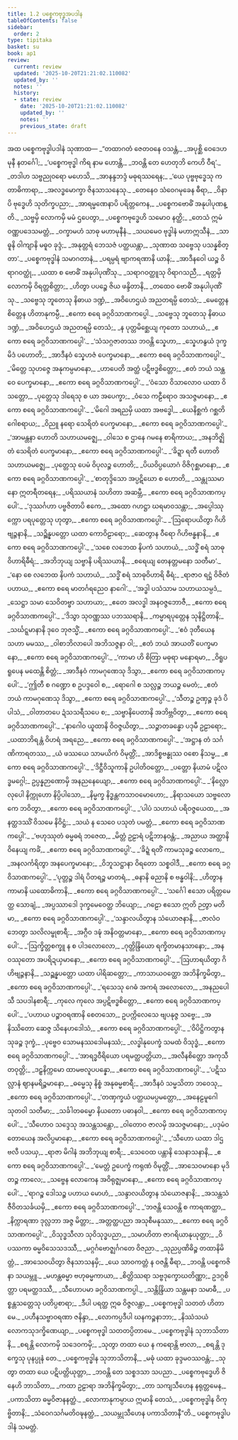 ```yaml
---
title: 1.2 ပစ္စေကဗုဒ္ဓအပဒါန
tableOfContents: false
sidebar:
  order: 2
type: tipitaka
basket: su
book: ap1
review:
  current: review
  updated: '2025-10-20T21:21:02.110082'
  updated_by: ''
  notes: ''
  history:
  - state: review
    date: '2025-10-20T21:21:02.110082'
    updated_by: ''
    notes: ''
    previous_state: draft
---
```



<DynamicBreadcrumb />


<ReviewStatus review={frontmatter.review} showDetails={true} />

<HypothesisAnnotation frontmatter={frontmatter} />

<Paragraph number="86" type="center" book="ap1">
အထ ပစ္စေကဗုဒ္ဓါပဒါနံ သုဏာထ—
</Paragraph>

<Division number="83" book="ap1" e="ch" v="20" p="8">

<Paragraph number="87" type="verses" book="ap1">
_“တထာဂတံ ဇေတဝနေ ဝသန္တံ,_  
_အပုစ္ဆိ ဝေဒေဟမုနီ နတင်္ဂေါ;_  
_‘ပစ္စေကဗုဒ္ဓါ ကိရ နာမ ဟောန္တိ,_  
_ဘဝန္တိ တေ ဟေတုဘိ ကေဟိ ဝီရ’._  

</Paragraph>

</Division>
<Division number="84" book="ap1" e="ch" v="20" p="8">

<Paragraph number="88" type="verses" book="ap1">
_တဒါဟ သဗ္ဗညုဝရော မဟေသိ,_  
_အာနန္ဒဘဒ္ဒံ မဓုရဿရေန;_  
_‘ယေ ပုဗ္ဗဗုဒ္ဓေသု ကတာဓိကာရာ,_  
_အလဒ္ဓမောက္ခာ ဇိနသာသနေသု._  

</Paragraph>

</Division>
<Division number="85" book="ap1" e="ch" v="20" p="8">

<Paragraph number="89" type="verses" book="ap1">
_တေနေဝ သံဝေဂမုခေန ဓီရာ,_  
_ဝိနာပိ ဗုဒ္ဓေဟိ သုတိက္ခပညာ;_  
_အာရမ္မဏေနာပိ ပရိတ္တကေန,_  
_ပစ္စေကဗောဓိံ အနုပါပုဏန္တိ._  

</Paragraph>

</Division>
<Division number="86" book="ap1" e="ch" v="20" p="8">

<Paragraph number="90" type="verses" book="ap1">
_သဗ္ဗမှိ လောကမှိ မမံ ဌပေတွာ,_  
_ပစ္စေကဗုဒ္ဓေဟိ သမောဝ နတ္ထိ;_  
_တေသံ ဣမံ ဝဏ္ဏပဒေသမတ္တံ,_  
_ဝက္ခာမဟံ သာဓု မဟာမုနီနံ._  

</Paragraph>

</Division>
<Division number="87" book="ap1" e="ch" v="20" p="8">

<Paragraph number="91" type="verses" book="ap1">
_သယမေဝ ဗုဒ္ဓါနံ မဟာဣသီနံ,_  
_သာဓူနိ ဝါကျာနိ မဓူဝ ခုဒ္ဒံ;_  
_အနုတ္တရံ ဘေသဇံ ပတ္ထယန္တာ,_  
_သုဏာထ သဗ္ဗေသု ပသန္နစိတ္တာ’._  

</Paragraph>

</Division>
<Division number="88" book="ap1" e="ch" v="20" p="8">

<Paragraph number="92" type="verses" book="ap1">
_ပစ္စေကဗုဒ္ဓါနံ သမာဂတာနံ,_  
_ပရမ္ပရံ ဗျာကရဏာနိ ယာနိ;_  
_အာဒီနဝေါ ယဉ္စ ဝိရာဂဝတ္ထုံ,_  
_ယထာ စ ဗောဓိံ အနုပါပုဏိံသု._  

</Paragraph>

</Division>
<Division number="89" book="ap1" e="ch" v="20" p="9">

<Paragraph number="93" type="verses" book="ap1">
_သရာဂဝတ္ထူသု ဝိရာဂသညီ,_  
_ရတ္တမှိ လောကမှိ ဝိရတ္တစိတ္တာ;_  
_ဟိတွာ ပပဉ္စေ ဇိယ ဖန္ဒိတာနိ,_  
_တထေဝ ဗောဓိံ အနုပါပုဏိံသု._  

</Paragraph>

</Division>
<Division number="90" book="ap1" e="ch" v="20" p="9">

<Paragraph number="94" type="verses" book="ap1">
_သဗ္ဗေသု ဘူတေသု နိဓာယ ဒဏ္ဍံ,_  
_အဝိဟေဌယံ အညတရမ္ပိ တေသံ;_  
_မေတ္တေန စိတ္တေန ဟိတာနုကမ္ပီ,_  
_ဧကော စရေ ခဂ္ဂဝိသာဏကပ္ပေါ._  

</Paragraph>

</Division>
<Division number="91" book="ap1" e="ch" v="20" p="9">

<Paragraph number="95" type="verses" book="ap1">
_သဗ္ဗေသု ဘူတေသု နိဓာယ ဒဏ္ဍံ,_  
_အဝိဟေဌယံ အညတရမ္ပိ တေသံ;_  
_န ပုတ္တမိစ္ဆေယျ ကုတော သဟာယံ,_  
_ဧကော စရေ ခဂ္ဂဝိသာဏကပ္ပေါ’._  

</Paragraph>

</Division>
<Division number="92" book="ap1" e="ch" v="20" p="9">

<Paragraph number="96" type="verses" book="ap1">
_‘သံသဂ္ဂဇာတဿ ဘဝန္တိ သ္နေဟာ,_  
_သ္နေဟနွယံ ဒုက္ခမိဒံ ပဟောတိ;_  
_အာဒီနဝံ သ္နေဟဇံ ပေက္ခမာနော,_  
_ဧကော စရေ ခဂ္ဂဝိသာဏကပ္ပေါ’._  

</Paragraph>

</Division>
<Division number="93" book="ap1" e="ch" v="20" p="9">

<Paragraph number="97" type="verses" book="ap1">
_‘မိတ္တေ သုဟဇ္ဇေ အနုကမ္ပမာနော,_  
_ဟာပေတိ အတ္ထံ ပဋိဗဒ္ဓစိတ္တော;_  
_ဧတံ ဘယံ သန္ထဝေ ပေက္ခမာနော,_  
_ဧကော စရေ ခဂ္ဂဝိသာဏကပ္ပေါ’._  

</Paragraph>

</Division>
<Division number="94" book="ap1" e="ch" v="20" p="9">

<Paragraph number="98" type="verses" book="ap1">
_‘ဝံသော ဝိသာလောဝ ယထာ ဝိသတ္တော,_  
_ပုတ္တေသု ဒါရေသု စ ယာ အပေက္ခာ;_  
_ဝံသေ ကဠီရောဝ အသဇ္ဇမာနော,_  
_ဧကော စရေ ခဂ္ဂဝိသာဏကပ္ပေါ’._  

</Paragraph>

</Division>
<Division number="95" book="ap1" e="ch" v="20" p="9">

<Paragraph number="99" type="verses" book="ap1">
_‘မိဂေါ အရညမှိ ယထာ အဗဒ္ဓေါ,_  
_ယေနိစ္ဆကံ ဂစ္ဆတိ ဂေါစရာယ;_  
_ဝိညူ နရော သေရိတံ ပေက္ခမာနော,_  
_ဧကော စရေ ခဂ္ဂဝိသာဏကပ္ပေါ’._  

</Paragraph>

</Division>
<Division number="96" book="ap1" e="ch" v="20" p="10">

<Paragraph number="100" type="verses" book="ap1">
_‘အာမန္တနာ ဟောတိ သဟာယမဇ္ဈေ,_  
_ဝါသေ စ ဌာနေ ဂမနေ စာရိကာယ;_  
_အနဘိဇ္ဈိတံ သေရိတံ ပေက္ခမာနော,_  
_ဧကော စရေ ခဂ္ဂဝိသာဏကပ္ပေါ’._  

</Paragraph>

</Division>
<Division number="97" book="ap1" e="ch" v="20" p="10">

<Paragraph number="101" type="verses" book="ap1">
_‘ခိဍ္ဍာ ရတီ ဟောတိ သဟာယမဇ္ဈေ,_  
_ပုတ္တေသု ပေမံ ဝိပုလဉ္စ ဟောတိ;_  
_ပိယဝိပ္ပယောဂံ ဝိဇိဂုစ္ဆမာနော,_  
_ဧကော စရေ ခဂ္ဂဝိသာဏကပ္ပေါ’._  

</Paragraph>

</Division>
<Division number="98" book="ap1" e="ch" v="20" p="10">

<Paragraph number="102" type="verses" book="ap1">
_‘စာတုဒ္ဒိသော အပ္ပဋိဃော စ ဟောတိ,_  
_သန္တုဿမာနော ဣတရီတရေန;_  
_ပရိဿယာနံ သဟိတာ အဆမ္ဘီ,_  
_ဧကော စရေ ခဂ္ဂဝိသာဏကပ္ပေါ’._  

</Paragraph>

</Division>
<Division number="99" book="ap1" e="ch" v="20" p="10">

<Paragraph number="103" type="verses" book="ap1">
_‘ဒုဿင်္ဂဟာ ပဗ္ဗဇိတာပိ ဧကေ,_  
_အထော ဂဟဋ္ဌာ ဃရမာဝသန္တာ;_  
_အပ္ပေါဿုက္ကော ပရပုတ္တေသု ဟုတွာ,_  
_ဧကော စရေ ခဂ္ဂဝိသာဏကပ္ပေါ’._  

</Paragraph>

</Division>
<Division number="100" book="ap1" e="ch" v="20" p="10">

<Paragraph number="104" type="verses" book="ap1">
_‘ဩရောပယိတွာ ဂိဟိဗျဉ္ဇနာနိ,_  
_သဉ္ဆိန္နပတ္တော ယထာ ကောဝိဠာရော;_  
_ဆေတွာန ဝီရော ဂိဟိဗန္ဓနာနိ,_  
_ဧကော စရေ ခဂ္ဂဝိသာဏကပ္ပေါ’._  

</Paragraph>

</Division>
<Division number="101" book="ap1" e="ch" v="20" p="10">

<Paragraph number="105" type="verses" book="ap1">
_‘သစေ လဘေထ နိပကံ သဟာယံ,_  
_သဒ္ဓိံ စရံ သာဓုဝိဟာရိဓီရံ;_  
_အဘိဘုယျ သဗ္ဗာနိ ပရိဿယာနိ,_  
_စရေယျ တေနတ္တမနော သတီမာ’._  

</Paragraph>

</Division>
<Division number="102" book="ap1" e="ch" v="20" p="10">

<Paragraph number="106" type="verses" book="ap1">
_‘နော စေ လဘေထ နိပကံ သဟာယံ,_  
_သဒ္ဓိံ စရံ သာဓုဝိဟာရိ ဓီရံ;_  
_ရာဇာဝ ရဋ္ဌံ ဝိဇိတံ ပဟာယ,_  
_ဧကော စရေ မာတင်္ဂရညေဝ နာဂေါ’._  

</Paragraph>

</Division>
<Division number="103" book="ap1" e="ch" v="20" p="11">

<Paragraph number="107" type="verses" book="ap1">
_‘အဒ္ဓါ ပသံသာမ သဟာယသမ္ပဒံ,_  
_သေဋ္ဌာ သမာ သေဝိတဗ္ဗာ သဟာယာ;_  
_ဧတေ အလဒ္ဓါ အနဝဇ္ဇဘောဇီ,_  
_ဧကော စရေ ခဂ္ဂဝိသာဏကပ္ပေါ’._  

</Paragraph>

</Division>
<Division number="104" book="ap1" e="ch" v="20" p="11">

<Paragraph number="108" type="verses" book="ap1">
_‘ဒိသွာ သုဝဏ္ဏဿ ပဘဿရာနိ,_  
_ကမ္မာရပုတ္တေန သုနိဋ္ဌိတာနိ;_  
_သင်္ဃဋ္ဋမာနာနိ ဒုဝေ ဘုဇသ္မိံ,_  
_ဧကော စရေ ခဂ္ဂဝိသာဏကပ္ပေါ’._  

</Paragraph>

</Division>
<Division number="105" book="ap1" e="ch" v="20" p="11">

<Paragraph number="109" type="verses" book="ap1">
_‘ဧဝံ ဒုတီယေန သဟာ မမဿ,_  
_ဝါစာဘိလာပေါ အဘိသဇ္ဇနာ ဝါ;_  
_ဧတံ ဘယံ အာယတိံ ပေက္ခမာနော,_  
_ဧကော စရေ ခဂ္ဂဝိသာဏကပ္ပေါ’._  

</Paragraph>

</Division>
<Division number="106" book="ap1" e="ch" v="20" p="11">

<Paragraph number="110" type="verses" book="ap1">
_‘ကာမာ ဟိ စိတြာ မဓုရာ မနောရမာ,_  
_ဝိရူပရူပေန မထေန္တိ စိတ္တံ;_  
_အာဒီနဝံ ကာမဂုဏေသု ဒိသွာ,_  
_ဧကော စရေ ခဂ္ဂဝိသာဏကပ္ပေါ’._  

</Paragraph>

</Division>
<Division number="107" book="ap1" e="ch" v="20" p="11">

<Paragraph number="111" type="verses" book="ap1">
_‘ဤတီ စ ဂဏ္ဍော စ ဥပဒ္ဒဝေါ စ,_  
_ရောဂေါ စ သလ္လဉ္စ ဘယဉ္စ မေတံ;_  
_ဧတံ ဘယံ ကာမဂုဏေသု ဒိသွာ,_  
_ဧကော စရေ ခဂ္ဂဝိသာဏကပ္ပေါ’._  

</Paragraph>

</Division>
<Division number="108" book="ap1" e="ch" v="20" p="11">

<Paragraph number="112" type="verses" book="ap1">
_‘သီတဉ္စ ဥဏှဉ္စ ခုဒံ ပိပါသံ,_  
_ဝါတာတပေ ဍံသသရီသပေ စ;_  
_သဗ္ဗာနိပေတာနိ အဘိဗ္ဘဝိတွာ,_  
_ဧကော စရေ ခဂ္ဂဝိသာဏကပ္ပေါ’._  

</Paragraph>

</Division>
<Division number="109" book="ap1" e="ch" v="20" p="11">

<Paragraph number="113" type="verses" book="ap1">
_‘နာဂေါဝ ယူထာနိ ဝိဝဇ္ဇယိတွာ,_  
_သဉ္ဇာတခန္ဓော ပဒုမီ ဥဠာရော;_  
_ယထာဘိရန္တံ ဝိဟရံ အရညေ,_  
_ဧကော စရေ ခဂ္ဂဝိသာဏကပ္ပေါ’._  

</Paragraph>

</Division>
<Division number="110" book="ap1" e="ch" v="20" p="12">

<Paragraph number="114" type="verses" book="ap1">
_‘အဋ္ဌာန တံ သင်္ဂဏိကာရတဿ,_  
_ယံ ဖဿယေ သာမယိကံ ဝိမုတ္တိံ;_  
_အာဒိစ္စဗန္ဓုဿ ဝစော နိသမ္မ,_  
_ဧကော စရေ ခဂ္ဂဝိသာဏကပ္ပေါ’._  

</Paragraph>

</Division>
<Division number="111" book="ap1" e="ch" v="20" p="12">

<Paragraph number="115" type="verses" book="ap1">
_‘ဒိဋ္ဌီဝိသူကာနိ ဥပါတိဝတ္တော,_  
_ပတ္တော နိယာမံ ပဋိလဒ္ဓမဂ္ဂေါ;_  
ဥပ္ပန္နဉာဏောမှိ အနညနေယျော,_  
_ဧကော စရေ ခဂ္ဂဝိသာဏကပ္ပေါ’._  

</Paragraph>

</Division>
<Division number="112" book="ap1" e="ch" v="20" p="12">

<Paragraph number="116" type="verses" book="ap1">
_‘နိလ္လောလုပေါ နိက္ကုဟော နိပ္ပိပါသော,_  
_နိမ္မက္ခ နိဒ္ဓန္တကသာဝမောဟော;_  
_နိရာသယော သဗ္ဗလောကေ ဘဝိတွာ,_  
_ဧကော စရေ ခဂ္ဂဝိသာဏကပ္ပေါ’._  

</Paragraph>

</Division>
<Division number="113" book="ap1" e="ch" v="20" p="12">

<Paragraph number="117" type="verses" book="ap1">
_‘ပါပံ သဟာယံ ပရိဝဇ္ဇယေထ,_  
_အနတ္ထဒဿိံ ဝိသမေ နိဝိဋ္ဌံ;_  
_သယံ န သေဝေ ပသုတံ ပမတ္တံ,_  
_ဧကော စရေ ခဂ္ဂဝိသာဏကပ္ပေါ’._  

</Paragraph>

</Division>
<Division number="114" book="ap1" e="ch" v="20" p="12">

<Paragraph number="118" type="verses" book="ap1">
_‘ဗဟုဿုတံ ဓမ္မဓရံ ဘဇေထ,_  
_မိတ္တံ ဥဠာရံ ပဋိဘာနဝန္တံ;_  
_အညာယ အတ္ထာနိ ဝိနေယျ ကင်္ခံ,_  
_ဧကော စရေ ခဂ္ဂဝိသာဏကပ္ပေါ’._  

</Paragraph>

</Division>
<Division number="115" book="ap1" e="ch" v="20" p="12">

<Paragraph number="119" type="verses" book="ap1">
_‘ခိဍ္ဍံ ရတိံ ကာမသုခဉ္စ လောကေ,_  
_အနလင်္ကရိတွာ အနပေက္ခမာနော;_  
_ဝိဘူသဋ္ဌာနာ ဝိရတော သစ္စဝါဒီ,_  
_ဧကော စရေ ခဂ္ဂဝိသာဏကပ္ပေါ’._  

</Paragraph>

</Division>
<Division number="116" book="ap1" e="ch" v="20" p="12">

<Paragraph number="120" type="verses" book="ap1">
_‘ပုတ္တဉ္စ ဒါရံ ပိတရဉ္စ မာတရံ,_  
_ဓနာနိ ဓညာနိ စ ဗန္ဓဝါနိ;_  
_ဟိတွာန ကာမာနိ ယထောဓိကာနိ,_  
_ဧကော စရေ ခဂ္ဂဝိသာဏကပ္ပေါ’._  

</Paragraph>

</Division>
<Division number="117" book="ap1" e="ch" v="20" p="13">

<Paragraph number="121" type="verses" book="ap1">
_‘သင်္ဂေါ ဧသော ပရိတ္တမေတ္ထ သောချံ,_  
_အပ္ပဿာဒေါ ဒုက္ခမေဝေတ္ထ ဘိယျော;_  
_ဂဠော ဧသော ဣတိ ဉတွာ မတိမာ,_  
_ဧကော စရေ ခဂ္ဂဝိသာဏကပ္ပေါ’._  

</Paragraph>

</Division>
<Division number="118" book="ap1" e="ch" v="20" p="13">

<Paragraph number="122" type="verses" book="ap1">
_‘သန္ဒာလယိတွာန သံယောဇနာနိ,_  
_ဇာလံဝ ဘေတွာ သလိလမ္ဗုစာရီ;_  
_အဂ္ဂီဝ ဒဍ္ဎံ အနိဝတ္တမာနော,_  
_ဧကော စရေ ခဂ္ဂဝိသာဏကပ္ပေါ’._  

</Paragraph>

</Division>
<Division number="119" book="ap1" e="ch" v="20" p="13">

<Paragraph number="123" type="verses" book="ap1">
_‘ဩက္ခိတ္တစက္ခူ န စ ပါဒလောလော,_  
_ဂုတ္တိန္ဒြိယော ရက္ခိတမာနသာနော;_  
_အနဝဿုတော အပရိဍယှမာနော,_  
_ဧကော စရေ ခဂ္ဂဝိသာဏကပ္ပေါ’._  

</Paragraph>

</Division>
<Division number="120" book="ap1" e="ch" v="20" p="13">

<Paragraph number="124" type="verses" book="ap1">
_‘ဩဟာရယိတွာ ဂိဟိဗျဉ္ဇနာနိ,_  
_သဉ္ဆန္နပတ္တော ယထာ ပါရိဆတ္တော;_  
_ကာသာယဝတ္ထော အဘိနိက္ခမိတွာ,_  
_ဧကော စရေ ခဂ္ဂဝိသာဏကပ္ပေါ’._  

</Paragraph>

</Division>
<Division number="121" book="ap1" e="ch" v="20" p="13">

<Paragraph number="125" type="verses" book="ap1">
_‘ရသေသု ဂေဓံ အကရံ အလောလော,_  
_အနညပေါသီ သပဒါနစာရီ;_  
_ကုလေ ကုလေ အပ္ပဋိဗဒ္ဓစိတ္တော,_  
_ဧကော စရေ ခဂ္ဂဝိသာဏကပ္ပေါ’._  

</Paragraph>

</Division>
<Division number="122" book="ap1" e="ch" v="20" p="13">

<Paragraph number="126" type="verses" book="ap1">
_‘ပဟာယ ပဉ္စာဝရဏာနိ စေတသော,_  
ဥပက္ကိလေသေ ဗျပနုဇ္ဇ သဗ္ဗေ;_  
_အနိဿိတော ဆေဇ္ဇ သိနေဟဒေါသံ,_  
_ဧကော စရေ ခဂ္ဂဝိသာဏကပ္ပေါ’._  

</Paragraph>

</Division>
<Division number="123" book="ap1" e="ch" v="20" p="13">

<Paragraph number="127" type="verses" book="ap1">
_‘ဝိပိဋ္ဌိကတွာန သုခဉ္စ ဒုက္ခံ,_  
_ပုဗ္ဗေဝ သောမနဿဒေါမနဿံ;_  
_လဒ္ဓါနုပေက္ခံ သမထံ ဝိသုဒ္ဓံ,_  
_ဧကော စရေ ခဂ္ဂဝိသာဏကပ္ပေါ’._  

</Paragraph>

</Division>
<Division number="124" book="ap1" e="ch" v="20" p="14">

<Paragraph number="128" type="verses" book="ap1">
_‘အာရဒ္ဓဝီရိယော ပရမတ္ထပတ္တိယာ,_  
_အလီနစိတ္တော အကုသီတဝုတ္တိ;_  
_ဒဠှနိက္ကမော ထာမဗလူပပန္နော,_  
_ဧကော စရေ ခဂ္ဂဝိသာဏကပ္ပေါ’._  

</Paragraph>

</Division>
<Division number="125" book="ap1" e="ch" v="20" p="14">

<Paragraph number="129" type="verses" book="ap1">
_‘ပဋိသလ္လာနံ ဈာနမရိဉ္စမာနော,_  
_ဓမ္မေသု နိစ္စံ အနုဓမ္မစာရီ;_  
_အာဒီနဝံ သမ္မသိတာ ဘဝေသု,_  
_ဧကော စရေ ခဂ္ဂဝိသာဏကပ္ပေါ’._  

</Paragraph>

</Division>
<Division number="126" book="ap1" e="ch" v="20" p="14">

<Paragraph number="130" type="verses" book="ap1">
_‘တဏှက္ခယံ ပတ္ထယမပ္ပမတ္တော,_  
_အနေဠမူဂေါ သုတဝါ သတီမာ;_  
_သင်္ခါတဓမ္မော နိယတော ပဓာနဝါ,_  
_ဧကော စရေ ခဂ္ဂဝိသာဏကပ္ပေါ’._  

</Paragraph>

</Division>
<Division number="127" book="ap1" e="ch" v="20" p="14">

<Paragraph number="131" type="verses" book="ap1">
_‘သီဟောဝ သဒ္ဒေသု အသန္တသန္တော,_  
_ဝါတောဝ ဇာလမှိ အသဇ္ဇမာနော;_  
_ပဒုမံဝ တောယေန အလိပ္ပမာနော,_  
_ဧကော စရေ ခဂ္ဂဝိသာဏကပ္ပေါ’._  

</Paragraph>

</Division>
<Division number="128" book="ap1" e="ch" v="20" p="14">

<Paragraph number="132" type="verses" book="ap1">
_‘သီဟော ယထာ ဒါဌဗလီ ပသယှ,_  
_ရာဇာ မိဂါနံ အဘိဘုယျ စာရီ;_  
_သေဝေထ ပန္တာနိ သေနာသနာနိ,_  
_ဧကော စရေ ခဂ္ဂဝိသာဏကပ္ပေါ’._  

</Paragraph>

</Division>
<Division number="129" book="ap1" e="ch" v="20" p="14">

<Paragraph number="133" type="verses" book="ap1">
_‘မေတ္တံ ဥပေက္ခံ ကရုဏံ ဝိမုတ္တိံ,_  
_အာသေဝမာနော မုဒိတဉ္စ ကာလေ;_  
_သဗ္ဗေန လောကေန အဝိရုဇ္ဈမာနော,_  
_ဧကော စရေ ခဂ္ဂဝိသာဏကပ္ပေါ’._  

</Paragraph>

</Division>
<Division number="130" book="ap1" e="ch" v="20" p="14">

<Paragraph number="134" type="verses" book="ap1">
_‘ရာဂဉ္စ ဒေါသဉ္စ ပဟာယ မောဟံ,_  
_သန္ဒာလယိတွာန သံယောဇနာနိ;_  
_အသန္တသံ ဇီဝိတသင်္ခယမှိ,_  
_ဧကော စရေ ခဂ္ဂဝိသာဏကပ္ပေါ’._  

</Paragraph>

</Division>
<Division number="131" book="ap1" e="ch" v="20" p="15">

<Paragraph number="135" type="verses" book="ap1">
_‘ဘဇန္တိ သေဝန္တိ စ ကာရဏတ္ထာ,_  
_နိက္ကာရဏာ ဒုလ္လဘာ အဇ္ဇ မိတ္တာ;_  
_အတ္တတ္ထပညာ အသုစီမနုဿာ,_  
_ဧကော စရေ ခဂ္ဂဝိသာဏကပ္ပေါ’._  

</Paragraph>

</Division>
<Division number="132" book="ap1" e="ch" v="20" p="15">

<Paragraph number="136" type="verses" book="ap1">
_ဝိသုဒ္ဓသီလာ သုဝိသုဒ္ဓပညာ,_  
_သမာဟိတာ ဇာဂရိယာနုယုတ္တာ;_  
_ဝိပဿကာ ဓမ္မဝိသေသဒဿီ,_  
_မဂ္ဂင်္ဂဗောဇ္ဈင်္ဂဂတေ ဝိဇညာ._  

</Paragraph>

</Division>
<Division number="133" book="ap1" e="ch" v="20" p="15">

<Paragraph number="137" type="verses" book="ap1">
_သုညပ္ပဏိဓိဉ္စ တထာနိမိတ္တံ,_  
_အာသေဝယိတွာ ဇိနသာသနမှိ;_  
_ယေ သာဝကတ္တံ န ဝဇန္တိ ဓီရာ,_  
_ဘဝန္တိ ပစ္စေကဇိနာ သယမ္ဘူ._  

</Paragraph>

</Division>
<Division number="134" book="ap1" e="ch" v="20" p="15">

<Paragraph number="138" type="verses" book="ap1">
_မဟန္တဓမ္မာ ဗဟုဓမ္မကာယာ,_  
_စိတ္တိဿရာ သဗ္ဗဒုက္ခောဃတိဏ္ဏာ;_  
ဥဒဂ္ဂစိတ္တာ ပရမတ္ထဒဿီ,_  
_သီဟောပမာ ခဂ္ဂဝိသာဏကပ္ပါ._  

</Paragraph>

</Division>
<Division number="135" book="ap1" e="ch" v="20" p="15">

<Paragraph number="139" type="verses" book="ap1">
_သန္တိန္ဒြိယာ သန္တမနာ သမာဓီ,_  
_ပစ္စန္တသတ္တေသု ပတိပ္ပစာရာ;_  
_ဒီပါ ပရတ္ထ ဣဓ ဝိဇ္ဇလန္တာ,_  
_ပစ္စေကဗုဒ္ဓါ သတတံ ဟိတာမေ._  

</Paragraph>

</Division>
<Division number="136" book="ap1" e="ch" v="20" p="15">

<Paragraph number="140" type="verses" book="ap1">
_ပဟီနသဗ္ဗာဝရဏာ ဇနိန္ဒာ,_  
_လောကပ္ပဒီပါ ဃနကဉ္စနာဘာ;_  
_နိဿံသယံ လောကသုဒက္ခိဏေယျာ,_  
_ပစ္စေကဗုဒ္ဓါ သတတပ္ပိတာမေ._  

</Paragraph>

</Division>
<Division number="137" book="ap1" e="ch" v="20" p="15">

<Paragraph number="141" type="verses" book="ap1">
_ပစ္စေကဗုဒ္ဓါနံ သုဘာသိတာနိ,_  
_စရန္တိ လောကမှိ သဒေဝကမှိ;_  
_သုတွာ တထာ ယေ န ကရောန္တိ ဗာလာ,_  
_စရန္တိ ဒုက္ခေသု ပုနပ္ပုနံ တေ._  

</Paragraph>

</Division>
<Division number="138" book="ap1" e="ch" v="20" p="16">

<Paragraph number="142" type="verses" book="ap1">
_ပစ္စေကဗုဒ္ဓါန သုဘာသိတာနိ,_  
_မဓုံ ယထာ ခုဒ္ဒမဝဿဝန္တံ;_  
_သုတွာ တထာ ယေ ပဋိပတ္တိယုတ္တာ,_  
_ဘဝန္တိ တေ သစ္စဒသာ သပညာ._  

</Paragraph>

</Division>
<Division number="139" book="ap1" e="ch" v="20" p="16">

<Paragraph number="143" type="verses" book="ap1">
_ပစ္စေကဗုဒ္ဓေဟိ ဇိနေဟိ ဘာသိတာ,_  
_ကထာ ဥဠာရာ အဘိနိက္ခမိတွာ;_  
_တာ သကျသီဟေန နရုတ္တမေန,_  
_ပကာသိတာ ဓမ္မဝိဇာနနတ္ထံ._  

</Paragraph>

</Division>
<Division number="140" book="ap1" e="ch" v="20" p="16">

<Paragraph number="144" type="verses" book="ap1">
_လောကာနုကမ္ပာယ ဣမာနိ တေသံ,_  
_ပစ္စေကဗုဒ္ဓါန ဝိကုဗ္ဗိတာနိ;_  
_သံဝေဂသင်္ဂမတိဝဍ္ဎနတ္ထံ,_  
_သယမ္ဘုသီဟေန ပကာသိတာနီ”တိ._  


</Paragraph>
</Division>

<Paragraph number="145" type="center" book="ap1">
ပစ္စေကဗုဒ္ဓါပဒါနံ သမတ္တံ.
</Paragraph>